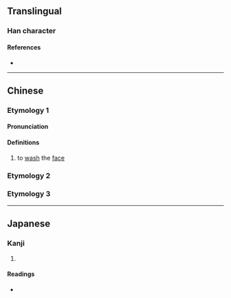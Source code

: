 {{character info/new}}
==Translingual==

===Han character===
{{Han char|rn=85|rad=水|as=09|sn=12|four=|canj=EMBC|ids=⿰氵頁}}

====References====
* {{Han ref|kx=0636.270|dkj=17827|hdz=31672.020|uh=6E4F|ud=28239}}

----

==Chinese==
{{zh-forms}}

===Etymology 1===

====Pronunciation====
{{zh-pron
|m=huì
|c=mui6
|mc=
|oc=
|ma=
|cat=v
}}

====Definitions====
{{zh-hanzi}}

# to [[wash]] the [[face]]

===Etymology 2===
{{zh-see|潣|a|water flowing}}

===Etymology 3===
{{zh-see|須|a|whiskers}}

----

==Japanese==

===Kanji===
{{ja-kanji|grade=|rs=水09}}

# {{defn|lang=ja|sort=水09}}

====Readings====
* {{ja-readings|on=[[かい]] (kai), [[け]] (ke)|kun=[[ただれる]] (tadareru)}}
